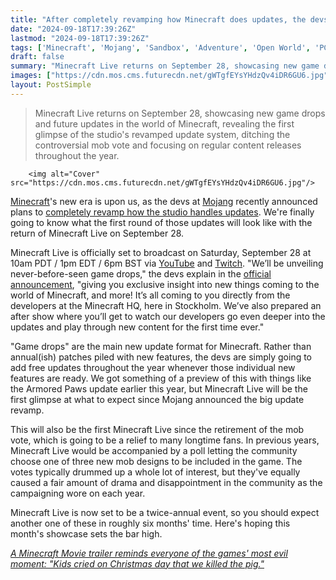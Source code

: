 ```yaml
---
title: "After completely revamping how Minecraft does updates, the devs will unveil the first features of the new era this month"
date: "2024-09-18T17:39:26Z"
lastmod: "2024-09-18T17:39:26Z"
tags: ['Minecraft', 'Mojang', 'Sandbox', 'Adventure', 'Open World', 'PC', 'Xbox', 'PlayStation', 'Nintendo Switch', 'Mobile', 'Update', 'Minecraft Live']
draft: false
summary: "Minecraft Live returns on September 28, showcasing new game drops and future updates in the world of Minecraft, revealing the first glimpse of the studio's revamped update system, ditching the controversial mob vote and focusing on regular content releases throughout the year."
images: ["https://cdn.mos.cms.futurecdn.net/gWTgfEYsYHdzQv4iDR6GU6.jpg"]
layout: PostSimple
---
```

> Minecraft Live returns on September 28, showcasing new game drops and future updates in the world of Minecraft, revealing the first glimpse of the studio's revamped update system, ditching the controversial mob vote and focusing on regular content releases throughout the year.


        <img alt="Cover" src="https://cdn.mos.cms.futurecdn.net/gWTgfEYsYHdzQv4iDR6GU6.jpg"/>
        
[Minecraft](https://www.gamesradar.com/minecraft/)'s new era is upon us, as the devs at [Mojang](https://www.gamesradar.com/tag/mojang/) recently announced plans to [completely revamp how the studio handles updates](https://www.gamesradar.com/games/adventure/minecraft-retires-its-controversial-mob-vote-and-completely-revamps-how-it-does-updates-we-know-that-you-want-new-minecraft-content-more-often/). We're finally going to know what the first round of those updates will look like with the return of Minecraft Live on September 28.

Minecraft Live is officially set to broadcast on Saturday, September 28 at 10am PDT / 1pm EDT / 6pm BST via [YouTube](https://www.youtube.com/minecraft) and [Twitch](https://www.twitch.tv/minecraft). "We’ll be unveiling never-before-seen game drops," the devs explain in the [official announcement](https://www.minecraft.net/en-us/article/minecraft-live-is-back), "giving you exclusive insight into new things coming to the world of Minecraft, and more! It’s all coming to you directly from the developers at the Minecraft HQ, here in Stockholm. We’ve also prepared an after show where you’ll get to watch our developers go even deeper into the updates and play through new content for the first time ever." 

"Game drops" are the main new update format for Minecraft. Rather than annual(ish) patches piled with new features, the devs are simply going to add free updates throughout the year whenever those individual new features are ready. We got something of a preview of this with things like the Armored Paws update earlier this year, but Minecraft Live will be the first glimpse at what to expect since Mojang announced the big update revamp.

This will also be the first Minecraft Live since the retirement of the mob vote, which is going to be a relief to many longtime fans. In previous years, Minecraft Live would be accompanied by a poll letting the community choose one of three new mob designs to be included in the game. The votes typically drummed up a whole lot of interest, but they've equally caused a fair amount of drama and disappointment in the community as the campaigning wore on each year.

Minecraft Live is now set to be a twice-annual event, so you should expect another one of these in roughly six months' time. Here's hoping this month's showcase sets the bar high.

[<em>A Minecraft Movie trailer reminds everyone of the games' most evil moment: "Kids cried on Christmas day that we killed the pig."</em>](https://www.gamesradar.com/games/minecraft/a-minecraft-movie-trailer-reminds-everyone-of-the-games-most-evil-moment-kids-cried-on-christmas-day-that-we-killed-the-pig/)
        